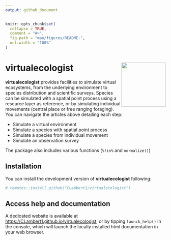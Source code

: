 ```yaml
---
output: github_document
---
```


<!-- README.md is generated from README.Rmd. Please edit that file -->

```r
knitr::opts_chunk$set(
  collapse = TRUE,
  comment = "#>",
  fig.path = "man/figures/README-",
  out.width = "100%"
)
```

# virtualecologist <img src="man/figures/logo.png" align="right" height="139" />

**virtualecologist** provides facilities to simulate virtual ecosystems, from the underlying environment to species distribution and scientific surveys. Species can be simulated with a spatial point process using a resource layer as reference, or by simulating individual movements (central place or free ranging foraging). You can navigate the articles above detailing each step:

- Simulate a virtual environment
- Simulate a species with spatial point process
- Simulate a species from individual movement
- Simulate an observation survey

The package also includes various functions (`%!in%` and `normalize()`)

## Installation

You can install the development version of **virtualecologist** following:

```r
# remotes::install_github("CLambert1/virtualecologist")
```

## Access help and documentation

A dedicated website is available at <https://CLambert1.github.io/virtualecologist>, or by tipping `launch_help()` in the console, which will launch the locally installed html documentation in your web browser.

